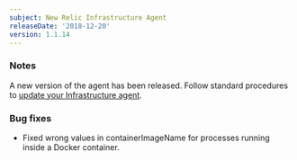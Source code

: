 ```yaml
---
subject: New Relic Infrastructure Agent
releaseDate: '2018-12-20'
version: 1.1.14
---
```


### Notes

A new version of the agent has been released. Follow standard procedures to [update your Infrastructure agent](/docs/infrastructure/new-relic-infrastructure/installation/update-infrastructure-agent).

### Bug fixes

* Fixed wrong values in containerImageName for processes running inside a Docker container.
